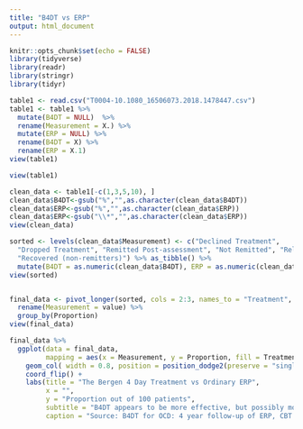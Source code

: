 ```yaml
---
title: "B4DT vs ERP"
output: html_document
---
```


```r
knitr::opts_chunk$set(echo = FALSE)
library(tidyverse)
library(readr)
library(stringr)
library(tidyr)
```

```r
table1 <- read.csv("T0004-10.1080_16506073.2018.1478447.csv")
table1 <- table1 %>%
  mutate(B4DT = NULL)  %>%
  rename(Measurement = X.) %>%
  mutate(ERP = NULL) %>%
  rename(B4DT = X) %>%
  rename(ERP = X.1) 
view(table1)

view(table1)

clean_data <- table1[-c(1,3,5,10), ]
clean_data$B4DT<-gsub("%","",as.character(clean_data$B4DT))
clean_data$ERP<-gsub("%","",as.character(clean_data$ERP))
clean_data$ERP<-gsub("\\*","",as.character(clean_data$ERP))
view(clean_data)

sorted <- levels(clean_data$Measurement) <- c("Declined Treatment", 
  "Dropped Treatment", "Remitted Post-assessment", "Not Remitted", "Relapsed",
  "Recovered (non-remitters)") %>% as_tibble() %>%
  mutate(B4DT = as.numeric(clean_data$B4DT), ERP = as.numeric(clean_data$ERP))
view(sorted)


final_data <- pivot_longer(sorted, cols = 2:3, names_to = "Treatment", values_to = "Proportion") %>%
  rename(Measurement = value) %>%
  group_by(Proportion)
view(final_data)
```

```r
final_data %>%
  ggplot(data = final_data, 
         mapping = aes(x = Measurement, y = Proportion, fill = Treatment, group = Treatment)) +
    geom_col( width = 0.8, position = position_dodge2(preserve = "single", reverse = TRUE)) + 
    coord_flip() +
    labs(title = "The Bergen 4 Day Treatment vs Ordinary ERP",
         x = "",
         y = "Proportion out of 100 patients",
         subtitle = "B4DT appears to be more effective, but possibly more temporary",
         caption = "Source: B4DT for OCD: 4 year follow-up of ERP, CBT (2019) Bjarne Hansen et al.")
```

